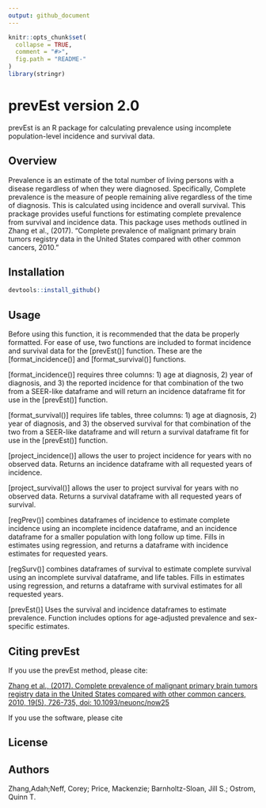 ```yaml
---
output: github_document
---
```


<!-- README.md is generated from README.Rmd. Please edit that file -->

```r
knitr::opts_chunk$set(
  collapse = TRUE,
  comment = "#>",
  fig.path = "README-"
)
library(stringr)
```


# prevEst version 2.0

prevEst is an R package for calculating prevalence using incomplete population-level incidence and survival data.


## Overview

Prevalence is an estimate of the total number of living persons with a disease regardless of when they were diagnosed. Specifically, Complete prevalence is the measure of people remaining alive regardless of the time of diagnosis. This is calculated using incidence and overall survival. This prackage provides useful functions for estimating complete prevalence from survival and incidence data. This package uses methods outlined in Zhang et al., (2017). "Complete prevalence of malignant primary brain tumors registry data in the United States compared with other common cancers, 2010."


## Installation

```r

devtools::install_github()

```


## Usage

Before using this function, it is recommended that the data be properly formatted. For ease of use, two functions are included to format incidence and survival data for the [prevEst()] function. These are the [format_incidence()] and [format_survival()] functions. 

[format_incidence()] requires three columns: 1) age at diagnosis, 2) year of diagnosis, and 3) the reported incidence for that combination of the two from a SEER-like dataframe and will return an incidence dataframe fit for use in the [prevEst()] function.

[format_survival()] requires life tables, three columns: 1) age at diagnosis, 2) year of diagnosis, and 3) the observed survival for that combination of the two from a SEER-like dataframe and will return a survival dataframe fit for use in the [prevEst()] function.

[project_incidence()] allows the user to project incidence for years with no observed data. Returns an incidence dataframe with all requested years of incidence.

[project_survival()] allows the user to project survival for years with no observed data. Returns a survival dataframe with all requested years of survival.

[regPrev()] combines dataframes of incidence to estimate complete incidence using an incomplete incidence dataframe, and an incidence dataframe for a smaller population with long follow up time. Fills in estimates using regression, and returns a dataframe with incidence estimates for requested years.

[regSurv()] combines dataframes of survival to estimate complete survival using an incomplete survival dataframe, and life tables. Fills in estimates using regression, and returns a dataframe with survival estimates for all requested years.

[prevEst()] Uses the survival and incidence dataframes to estimate prevalence. Function includes options for age-adjusted prevalence and sex-specific estimates. 

## Citing prevEst

If you use the prevEst method, please cite:

[Zhang et al., (2017). Complete prevalence of malignant primary brain tumors registry data in the United States compared with other common cancers, 2010, 19(5), 726-735, doi: 10.1093/neuonc/now25](https://doi.org/10.1093/neuonc/now252)


If you use the software, please cite

## License

## Authors
Zhang,Adah;Neff, Corey; Price, Mackenzie; Barnholtz-Sloan, Jill S.; Ostrom, Quinn T.


